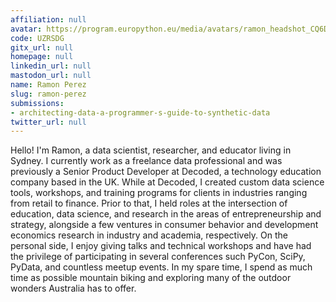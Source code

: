 ```yaml
---
affiliation: null
avatar: https://program.europython.eu/media/avatars/ramon_headshot_CQ6DseY.JPG
code: UZRSDG
gitx_url: null
homepage: null
linkedin_url: null
mastodon_url: null
name: Ramon Perez
slug: ramon-perez
submissions:
- architecting-data-a-programmer-s-guide-to-synthetic-data
twitter_url: null
---
```


Hello! I'm Ramon, a data scientist, researcher, and educator living in Sydney. I currently work as a freelance data professional and was previously a Senior Product Developer at Decoded, a technology education company based in the UK. While at Decoded, I created custom data science tools, workshops, and training programs for clients in industries ranging from retail to finance. Prior to that, I held roles at the intersection of education, data science, and research in the areas of entrepreneurship and strategy, alongside a few ventures in consumer behavior and development economics research in industry and academia, respectively. On the personal side, I enjoy giving talks and technical workshops and have had the privilege of participating in several conferences such PyCon, SciPy, PyData, and countless meetup events. In my spare time, I spend as much time as possible mountain biking and exploring many of the outdoor wonders Australia has to offer.